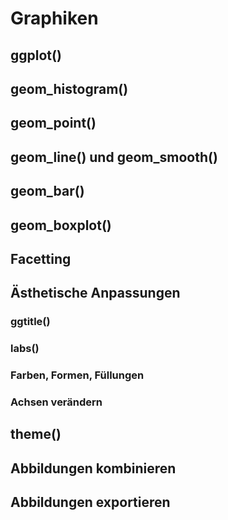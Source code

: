 # Graphiken

## ggplot()

## geom_histogram()

## geom_point()

## geom_line() und geom_smooth()

## geom_bar()

## geom_boxplot()

## Facetting

## Ästhetische Anpassungen

### ggtitle()

### labs()

### Farben, Formen, Füllungen

### Achsen verändern

## theme()

## Abbildungen kombinieren

## Abbildungen exportieren

